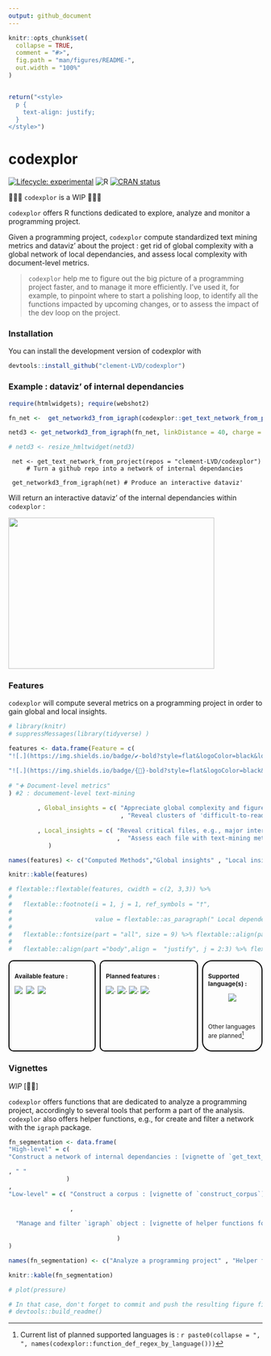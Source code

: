 ```yaml
---
output: github_document
---
```


```r
knitr::opts_chunk$set(
  collapse = TRUE,
  comment = "#>",
  fig.path = "man/figures/README-",
  out.width = "100%"
)


return("<style>
  p {
    text-align: justify;
  }
</style>")

```

# codexplor
<!-- badges: start -->
[![Lifecycle: experimental](https://img.shields.io/badge/lifecycle-experimental-orange.svg)](https://lifecycle.r-lib.org/articles/stages.html#experimental)
![R](https://img.shields.io/badge/R-black)
[![CRAN status](https://www.r-pkg.org/badges/version/codexplor)](https://CRAN.R-project.org/package=codexplor)
<!-- badges: end -->

🧰🔧🔨 `codexplor` is a WIP 🧰🔧🔨

`codexplor` offers R functions dedicated to explore, analyze and monitor a programming project. 

Given a programming project, `codexplor` compute standardized text mining metrics and dataviz' about the project : get rid of global complexity with a global network of local dependancies, and assess local complexity with document-level metrics.

> `codexplor` help me to figure out the big picture of a programming project faster, and to manage it more efficiently. I've used it, for example, to pinpoint where to start a polishing loop, to identify all the functions impacted by upcoming changes, or to assess the impact of the dev loop on the project.

### Installation

You can install the development version of codexplor with

``` r
devtools::install_github("clement-LVD/codexplor")
```

### Example : dataviz' of internal dependancies

```r
require(htmlwidgets); require(webshot2)

fn_net <-  get_networkd3_from_igraph(codexplor::get_text_network_from_project(repos = "clement-LVD/codexplor")

netd3 <- get_networkd3_from_igraph(fn_net, linkDistance = 40, charge = -100, legend = F , title_h1 = NULL, subtitle_h2 = NULL, endnotes_h3 = NULL)

# netd3 <- resize_hmltwidget(netd3)

```


     net <- get_text_network_from_project(repos = "clement-LVD/codexplor")
         # Turn a github repo into a network of internal dependancies
         
     get_networkd3_from_igraph(net) # Produce an interactive dataviz'

Will return an interactive dataviz' of the internal dependancies within `codexplor` :

<img src="man/figures/network_codexplor_fn.png" width="90%"  height="300px" alt = ""/>
<!-- ![.](man/figures/network_codexplor_fn.png) -->

### Features 

`codexplor` will compute several metrics on a programming project in order to gain global and local insights.

```r
# library(knitr)
# suppressMessages(library(tidyverse) )

features <- data.frame(Feature = c( 
"![.](https://img.shields.io/badge/✔️-bold?style=flat&logoColor=black&logoSize=2&label=Network of internal dependencies&labelColor=black&color=green)" ,

"![.](https://img.shields.io/badge/{🚧}-bold?style=flat&logoColor=black&logoSize=2&label=Document-level metrics&labelColor=grey&color=orange)"
 
# "➕ Document-level metrics"
) #2 : documement-level text-mining
           
        , Global_insights = c( "Appreciate global complexity and figure out the pig picture" 
                               , "Reveal clusters of 'difficult-to-read' files") # 2 : documement-level text-mining
          
        , Local_insights = c( "Reveal critical files, e.g., major internal dependancies" 
                              ,  "Assess each file with text-mining metrics, e.g., length and files readability" ) # 2 : documement-level text-mining
           )

names(features) <- c("Computed Methods","Global insights" , "Local insights on files")

knitr::kable(features)

# flextable::flextable(features, cwidth = c(2, 3,3)) %>%
#   
#   flextable::footnote(i = 1, j = 1, ref_symbols = "†",
#                       
#                       value = flextable::as_paragraph(" Local dependencies are functions that are called by others functions of the project")) %>%
#   
#   flextable::fontsize(part = "all", size = 9) %>% flextable::align(part ="header",align =  "center")%>%
#   
#   flextable::align(part ="body",align =  "justify", j = 2:3) %>% flextable::font(part = "all", fontname = "Arial")

```

<!-- FEATURES are on 3 flex-columns : -->

<div style="display: flex;font-size: 12px;">

<div style="flex: 35%; padding: 10px; border: 2px solid #000; border-radius: 10px; margin-right: 8px;">  

**Available feature :** 

![ ](https://img.shields.io/badge/{Construct--corpus}-bold?style=flat&logoColor=black&logoSize=2&label=Read files from github and/or locally&labelColor=black&color=green)
![ ](https://img.shields.io/badge/{Analyze}-bold?style=flat&logoColor=black&logoSize=2&label=Compute a network of internal dependencies&labelColor=black&color=green)
![ ](https://img.shields.io/badge/{networkD3}-bold?style=flat&logoColor=black&logoSize=2&label=Get dataviz' from a network&labelColor=black&color=green)


</div>

 <div style="flex: 40%; padding: 10px; border: 2px solid #000; border-radius: 10px; margin-right: 8px;">
  
**Planned features :** 

![.](https://img.shields.io/badge/{Analyze}-bold?style=flat&logoColor=black&logoSize=2&label=Document-level metrics&labelColor=grey&color=orange)
![.](https://img.shields.io/badge/{Analyze}-bold?style=flat&logoColor=black&logoSize=2&label=Global text-mining metrics&labelColor=grey&color=orange)
![.](https://img.shields.io/badge/{Export}-bold?style=flat&logoColor=black&logoSize=2&label=Reporting&labelColor=grey&color=orange)
![.](https://img.shields.io/badge/{Analyze}-bold?style=flat&logoColor=black&logoSize=2&label=Advanced network metrics&labelColor=grey&color=orange)

 </div>
 
 <div style="flex: 20%; padding: 10px; border: 2px solid #000; border-radius: 20px">  

**Supported language(s) :**

![ ](https://img.shields.io/badge/R-green)

Other languages are planned^[Current list of planned supported languages is : `r paste0(collapse = ", ", names(codexplor::function_def_regex_by_language()))`]

</div>


</div>

### Vignettes

*WIP* [🔧🔨]

`codexplor` offers functions that are dedicated to analyze a programming project, accordingly to several tools that perform a part of the analysis. `codexplor` also offers helper functions, e.g., for create and filter a network with the `igraph` package.

```r

fn_segmentation <- data.frame(
"High-level" = c(
"Construct a network of internal dependancies : [vignette of `get_text_network_from_project`](https://clement-lvd.github.io/codexplor/articles/vignette_get_text_network_from_project.html)"

, " "
                )
, 
"Low-level" = c( "Construct a corpus : [vignette of `construct_corpus`](https://clement-lvd.github.io/codexplor/articles/construct_a_corpus.html)"

                 ,
                 
  "Manage and filter `igraph` object : [vignette of helper functions for igraph object](https://clement-lvd.github.io/codexplor/articles/manage_igraph_object.html)"       
  
                              )
)

names(fn_segmentation) <- c("Analyze a programming project" , "Helper functions" )

knitr::kable(fn_segmentation)


```


```r
# plot(pressure)

# In that case, don't forget to commit and push the resulting figure files, so they display on GitHub and CRAN.
# devtools::build_readme()
```
